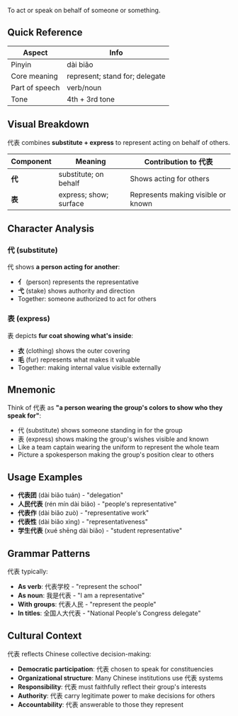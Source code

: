 To act or speak on behalf of someone or something.

## Quick Reference

| Aspect         | Info                           |
| -------------- | ------------------------------ |
| Pinyin         | dài biǎo                       |
| Core meaning   | represent; stand for; delegate |
| Part of speech | verb/noun                      |
| Tone           | 4th + 3rd tone                 |

## Visual Breakdown

代表 combines **substitute + express** to represent acting on behalf of others.

| Component | Meaning                | Contribution to 代表               |
| --------- | ---------------------- | ---------------------------------- |
| **代**    | substitute; on behalf  | Shows acting for others            |
| **表**    | express; show; surface | Represents making visible or known |

## Character Analysis

### 代 (substitute)

代 shows **a person acting for another**:

- **亻** (person) represents the representative
- **弋** (stake) shows authority and direction
- Together: someone authorized to act for others

### 表 (express)

表 depicts **fur coat showing what's inside**:

- **衣** (clothing) shows the outer covering
- **毛** (fur) represents what makes it valuable
- Together: making internal value visible externally

## Mnemonic

Think of 代表 as **"a person wearing the group's colors to show who they speak for"**:

- 代 (substitute) shows someone standing in for the group
- 表 (express) shows making the group's wishes visible and known
- Like a team captain wearing the uniform to represent the whole team
- Picture a spokesperson making the group's position clear to others

## Usage Examples

- **代表团** (dài biǎo tuán) - "delegation"
- **人民代表** (rén mín dài biǎo) - "people's representative"
- **代表作** (dài biǎo zuò) - "representative work"
- **代表性** (dài biǎo xìng) - "representativeness"
- **学生代表** (xué shēng dài biǎo) - "student representative"

## Grammar Patterns

代表 typically:

- **As verb**: 代表学校 - "represent the school"
- **As noun**: 我是代表 - "I am a representative"
- **With groups**: 代表人民 - "represent the people"
- **In titles**: 全国人大代表 - "National People's Congress delegate"

## Cultural Context

代表 reflects Chinese collective decision-making:

- **Democratic participation**: 代表 chosen to speak for constituencies
- **Organizational structure**: Many Chinese institutions use 代表 systems
- **Responsibility**: 代表 must faithfully reflect their group's interests
- **Authority**: 代表 carry legitimate power to make decisions for others
- **Accountability**: 代表 answerable to those they represent
